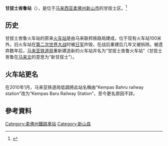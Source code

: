 {{noteTA
|G1=Railway
}}
{{Infobox station
| name = 甘拔士峇鲁站
| native_name = Stesen Kereta Api Kempas Baru<br/>Kempas Baru Railway Station
| native_name_lang = en
| image = Kempas Baru Railway Station.JPG
| image_size = 250px
| image_caption = 
| country = {{MAL}}
| address = {{flagicon|Johor}}[[柔佛州|柔佛州]][[新山|新山]]
| coordinates = {{Coord|1|32|8|N|103|43|16|E|region:MY_type:railwaystation|display=inline,title}}
| code = 
| owned = 
| operator = [[马来亚铁路|马来亚铁路]]
| system = 
| line = [[西海岸线_(马来西亚)|西海岸线]]
| structure = 地面车站
| platform = 1个侧式站台
| levels = 
| tracks = 2条
| opened = 
| closed = 
| rebuilt = 
| ADA = yes
| parking = 有
| connections =
| service_hours = 
| services = {{Adjacent stations
|system1=KTM Intercity
|line1=Ekspres Rakyat Timuran|left1=古来|right1=
|line2=Ekspres Selatan|left2=古来|right2=
}}
}}
'''甘拔士峇鲁站'''（{{lang-ms|Stesen Kereta Api Kempas Baru}}），是位于[[马来西亚|马来西亚]][[柔佛州|柔佛州]][[新山市|新山市]]的甘拔士区。<ref>{{Cite web |url=http://www.sinchew.com.my/node/1780987/ |title=避开塞车人潮容易搬运行李．甘拔士火车站受欢迎 |access-date=2018-08-07 |archive-date=2018-09-17 |archive-url=https://web.archive.org/web/20180917071412/http://www.sinchew.com.my/node/1780987 |dead-url=no }}</ref>

==历史==
甘拔士峇鲁火车站的原来[[火车站|火车站]]是由马来联邦铁路局建成，位于现有火车站100米外。旧火车站在[[第二次世界大战|第二次世界大战]]时被[[日军|日军]]炸毁，在战后重建后几年又被拆除。被遗弃数年后，[[马来亚铁道局|马来亚铁道局]]重新建造新的火车站并名为“甘拔士峇鲁火车站”（甘拔士峇鲁在[[马来文|马来文]]的意思为“新甘拔士”）。

==火车站更名==
在2010年1月，马来亚铁道局低調將此站名稱由“Kempas Bahru railway station”改为“Kempas Baru Railway Station”，至今更名原因不詳。

==參考資料==
{{Reflist}}

{{马来亚铁路西海岸线}}

[[Category:柔佛州鐵路車站|Category:柔佛州鐵路車站]]
[[Category:新山县|Category:新山县]]


{{Malaysia-stub}}